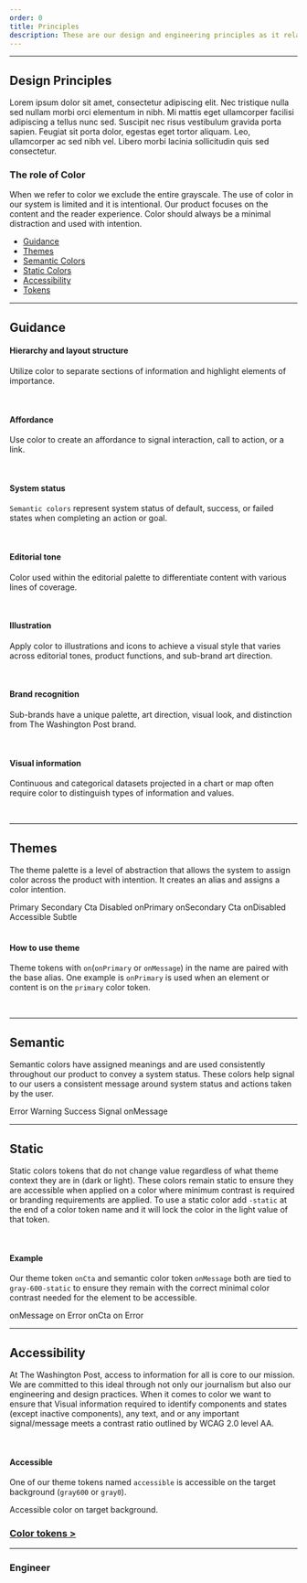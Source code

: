 ```yaml
---
order: 0
title: Principles
description: These are our design and engineering principles as it relates to our design system.
---
```


---

## Design Principles

Lorem ipsum dolor sit amet, consectetur adipiscing elit. Nec tristique nulla sed nullam morbi orci elementum in nibh. Mi mattis eget ullamcorper facilisi adipiscing a tellus nunc sed. Suscipit nec risus vestibulum gravida porta sapien. Feugiat sit porta dolor, egestas eget tortor aliquam. Leo, ullamcorper ac sed nibh vel. Libero morbi lacinia sollicitudin quis sed consectetur.

### The role of Color

When we refer to color we exclude the entire grayscale. The use of color in our
system is limited and it is intentional. Our product focuses on the content
and the reader experience. Color should always be a minimal distraction and used with intention.


- [Guidance](/foundations/color#Guidance)
- [Themes](/foundations/color#Themes)
- [Semantic Colors](/foundations/color#Semantic)
- [Static Colors](/foundations/color#Static)
- [Accessibility](/foundations/color#Accessibility)
- [Tokens](/foundations/tokens#Color)

---

## Guidance

#### Hierarchy and layout structure

Utilize color to separate sections of information and highlight elements of importance.

<Container caption="Example of color to create layout structure">
  <InlineImage
    width={836}
    height={839}
    maxWidth={"100%"}
    src="/images/color-tokens/layout_and_structure.png"
  />
</Container>

<BR size="xl" />

#### Affordance

Use color to create an affordance to signal interaction, call to action, or a link.

<Container caption="Example of color to create layout structure">
  <Box css={{ display: "flex", justifyContent: "center", margin: "auto" }}>
    <InlineImage
      width={214}
      height={56}
      src="/images/color-tokens/affordance.png"
    />
  </Box>
</Container>

<BR size="xl" />

#### System status

`Semantic colors` represent system status of default, success, or failed states when completing an action or goal.

<Container caption="Example of color to communicate system status">
  <Box css={{ display: "flex", justifyContent: "center", margin: "auto" }}>
    <InlineImage
      width={500}
      height={167}
      maxWidth="100%"
      src="/images/color-tokens/system_status.svg"
    />
  </Box>
</Container>

<BR size="xl" />

#### Editorial tone

Color used within the editorial palette to differentiate content with various lines of coverage.

<Container caption="The use of color to show something is live or an opinion">
  <Box css={{ display: "flex", justifyContent: "center", margin: "auto" }}>
    <InlineImage
      width={1190}
      height={205}
      maxWidth="100%"
      src="/images/color-tokens/editorial_tone.png"
    />
  </Box>
</Container>

<BR size="xl" />

#### Illustration

Apply color to illustrations and icons to achieve a visual style that varies across editorial tones, product functions, and sub-brand art direction.

<Container>
  <Box css={{ display: "flex", justifyContent: "center", margin: "auto" }}>
    <InlineImage
      width={261}
      height={176}
      src="/images/color-tokens/illustration.png"
    />
  </Box>
</Container>

<BR size="xl" />

#### Brand recognition

Sub-brands have a unique palette, art direction, visual look, and distinction from The Washington Post brand.

<Container>
  <Box css={{ display: "flex", justifyContent: "center", margin: "auto" }}>
    <InlineImage
      width={1016}
      height={289}
      maxWidth="100%"
      src="/images/color-tokens/brand_recognition.png"
    />
  </Box>
</Container>

<BR size="xl" />

#### Visual information

Continuous and categorical datasets projected in a chart or map often require color to distinguish types of information and values.

<Container>
  <Box css={{ display: "flex", justifyContent: "center", margin: "auto" }}>
    <InlineImage
      width={296}
      height={180}
      src="/images/color-tokens/visual.png"
    />
  </Box>
</Container>

<BR size="xl" />

<hr />

## Themes

The theme palette is a level of abstraction that allows the system to assign color across the product with intention. It creates an alias and
assigns a color intention.

<Container>
  <div style={{ maxWidth: 600, margin: "auto" }}>
    <Box
      css={{
        padding:"$100 0",
        display: "grid",
        gridTemplateColumns: "1fr 1fr 1fr 1fr",
        gridTemplateRows: "150px 75px 75px",
        justifyContent: "center",
        margin: "auto",
        "@sm":{
          gridTemplateColumns: "1fr 1fr",
          gridTemplateRows: "repeat(6,$400)",
        }
      }}
    >
      <Box
        css={{
          padding:"$025",
          backgroundColor: "$primary",
          color: "$onPrimary"
        }}
      >
        Primary
      </Box>
      <Box
        css={{
          padding:"$025",
          backgroundColor: "$secondary",
          color: "$onSecondary"
        }}
      >
        Secondary
      </Box>
      <Box
        css={{
          "@sm":{
            order:5,
          },
          padding:"$025",
          backgroundColor: "$cta",
          color: "$onCta"
        }}
      >
        Cta
      </Box>
      <Box
        css={{
          "@sm":{
            order:6,
          },
          padding:"$025",
          backgroundColor: "$disabled",
          color: "$onDisabled"
        }}
      >
        Disabled
      </Box>
      <Box
        css={{
          "@sm":{
            order:3,
          },
          padding:"$025",
          backgroundColor: "$onPrimary",
          color: "$primary"
        }}
      >
        onPrimary
      </Box>
      <Box
        css={{
          "@sm":{
            order:4,
          },
          padding:"$025",
          backgroundColor: "$onSecondary",
          color: "$secondary"
        }}
      >
        onSecondary
      </Box>
      <Box
        css={{
          "@sm":{
            order:7,
          },
          padding:"$025",
          backgroundColor: "$onCta",
          color: "$gray0-static"
        }}
      >
        Cta
      </Box>
      <Box
        css={{
          "@sm":{
            order:8,
          },
          padding:"$025",
          backgroundColor: "$onDisabled",
          color: "$Disabled"
        }}
      >
        onDisabled
      </Box>
            <Box
        css={{
          "@sm":{
            order:9,
          },
          padding:"$025",
          gridColumn:"span 2",
          backgroundColor: "$accessible",
          color: "$onPrimary"
        }}
      >
        Accessible
      </Box>
        <Box
        css={{
         "@sm":{
          order:10,
         },
          padding:"$025",
          gridColumn:"span 2",
          backgroundColor: "$subtle",
          color: "$onSecondary"
        }}
      >
        Subtle
      </Box>
    </Box>

  </div>
</Container>

<BR size="xl" />

#### How to use theme

Theme tokens with `on`(`onPrimary` or `onMessage`) in the name are paired with the base alias. One example is `onPrimary`
is used when an element or content is on the `primary` color token.

<Container>
  <Box css={{ display: "flex", justifyContent: "center", margin: "auto" }}>
    <InlineSVG
      width={458}
      height={212}
      path="/images/color-tokens/theme_how_to_use.svg"
    />
  </Box>
</Container>

<BR size="xl" />

<hr />

## Semantic

Semantic colors have assigned meanings and are used consistently throughout our
product to convey a system status. These colors help signal to our users a consistent
message around system status and actions taken by the user.

<Container>
  <Grid
    css={{ gridGap: 0, padding: "$100 0", maxWidth: "50%" }}
    maxSize={"1fr"}
  >
    <Cell>
      <Box
        css={{
          width: "100%",
          padding: "$050 0",
          backgroundColor: "$error",
          color: "$onMessage",
        }}
      >
        Error
      </Box>
    </Cell>
    <Cell>
      <Box
        css={{
          width: "100%",
          padding: "$050 0",
          backgroundColor: "$warning",
          color: "$onMessage",
        }}
      >
        Warning
      </Box>
    </Cell>
    <Cell>
      <Box
        css={{
          width: "100%",
          padding: "$050 0",
          backgroundColor: "$success",
          color: "$onMessage",
        }}
      >
        Success
      </Box>
    </Cell>
    <Cell>
      <Box
        css={{
          width: "100%",
          padding: "$050 0",
          backgroundColor: "$signal",
          color: "$onMessage",
        }}
      >
        Signal
      </Box>
    </Cell>
    <Cell>
      <Box
        css={{
          width: "100%",
          padding: "$050 0",
          gridColumn: "span 1/-1",
          backgroundColor: "$onMessage",
          color: "$gray0-static",
        }}
      >
        onMessage
      </Box>
    </Cell>
  </Grid>
</Container>

<BR size="xl" />

<hr />

## Static

Static colors tokens that do not change value regardless of what theme context
they are in (dark or light). These colors remain static to ensure they are accessible
when applied on a color where minimum contrast is required or branding requirements are applied. To use
a static color add `-static` at the end of a color token name and it will lock the color in the light value of that token.

<BR />

#### Example

Our theme token `onCta` and semantic color token `onMessage` both are tied to `gray-600-static`
to ensure they remain with the correct minimal color contrast needed for the element to be accessible.

<Container>
  <Box
    css={{
      padding: "$100 0",
      display: "flex",
      justifyContent: "center",
      margin: "auto",
      "@sm": {
        flexDirection: "column",
      },
    }}
  >
    <Box
      css={{
        padding: "$300",
        backgroundColor: "$error",
        color: "$onMessage",
      }}
    >
      onMessage on Error
    </Box>
    <Box css={{ padding: "$300", backgroundColor: "$cta", color: "$onCta" }}>
      onCta on Error
    </Box>
  </Box>
</Container>

<BR size="xl" />

<hr />

## Accessibility

At The Washington Post, access to information for all is core to our mission. We are committed
to this ideal through not only our journalism but also our engineering and design practices.
When it comes to color we want to ensure that Visual information required to identify components
and states (except inactive components), any text, and or any important signal/message meets a
contrast ratio outlined by WCAG 2.0 level AA.

<BR />

#### Accessible

One of our theme tokens named `accessible` is accessible on the target background (`gray600` or `gray0`).

<Container>
  <Box
    css={{
      padding: "$100 0",
      display: "flex",
      justifyContent: "center",
      margin: "auto",
    }}
  >
    <Box
      css={{
        padding: "$300",
        backgroundColor: "$gray600",
        color: "$accessible",
        textAlign: "center",
      }}
    >
      Accessible color on target background.
    </Box>
  </Box>
</Container>

<BR />

### [Color tokens >](/foundations/color)

---

### Engineer
